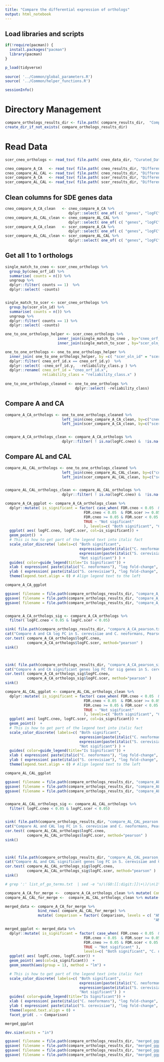 ```yaml
---
title: "Compare the differential expression of orthologs"
output: html_notebook
---
```




## Load libraries and scripts
```r

if(!require(pacman)) {
  install.packages("pacman")
  library(pacman)
}

p_load(tidyverse)
		
source( '../Common/global_parameters.R')
source( '../Common/helper_functions.R')

sessionInfo()

```

# Directory Management
```r

compare_orthologs_results_dir <- file.path( compare_results_dir,  "Compare_Orthologs" ) 
create_dir_if_not_exists( compare_orthologs_results_dir)
```


# Read Data
```r

scer_cneo_orthologs <- read_tsv( file.path( cneo_data_dir, "Curated_Data/scer_cneo_orthologs.tab" )  ) 

cneo_compare_A_CA   <- read_tsv( file.path( cneo_results_dir, "Differential_Expression/EdgeR_RUVs_QL/cneo/To_Use_k_0_Remove_5a/Gene_Lists/compare_A.tab" ))
cneo_compare_AL_CAL <- read_tsv( file.path( cneo_results_dir, "Differential_Expression/EdgeR_RUVs_QL/cneo/To_Use_k_0_Remove_5a/Gene_Lists/compare_AL.tab" ))
scer_compare_A_CA   <- read_tsv( file.path( scer_results_dir, "Differential_Expression/EdgeR_RUVs_QL/scer/To_Use_k_1/Gene_Lists/compare_A.tab" ))
scer_compare_AL_CAL <- read_tsv( file.path( scer_results_dir, "Differential_Expression/EdgeR_RUVs_QL/scer/To_Use_k_1/Gene_Lists/compare_AL.tab" ))

```

## Clean columns for SDE genes data
```r

cneo_compare_A_CA_clean   <- cneo_compare_A_CA %>%
                             dplyr::select( one_of( c( "genes", "logFC", "FDR"))   )
cneo_compare_AL_CAL_clean <- cneo_compare_AL_CAL %>%
                             dplyr::select( one_of( c( "genes", "logFC", "FDR"))   )
scer_compare_A_CA_clean   <- scer_compare_A_CA %>%
                             dplyr::select( one_of( c( "genes", "logFC", "FDR"))   )
scer_compare_AL_CAL_clean <- scer_compare_AL_CAL %>%
                             dplyr::select( one_of( c( "genes", "logFC", "FDR"))   )

```


## Get all 1 to 1 orthologs
```r

single_match_to_cneo <- scer_cneo_orthologs %>%
  group_by(cneo_orf_id) %>%
  summarise( counts = n()) %>%
  ungroup %>%
  dplyr::filter( counts == 1)  %>%
  dplyr::select( -counts)


single_match_to_scer <- scer_cneo_orthologs %>%
  group_by(scer_oln_id) %>%
  summarise( counts = n()) %>%
  ungroup %>%
  dplyr::filter( counts == 1) %>%
  dplyr::select( -counts)

one_to_one_orthologs_helper <- scer_cneo_orthologs %>%
                        inner_join(single_match_to_cneo , by="cneo_orf_id" ) %>%
                        inner_join(single_match_to_scer , by="scer_oln_id" ) 

one_to_one_orthologs <- one_to_one_orthologs_helper %>%
  inner_join( one_to_one_orthologs_helper, by =c( "scer_oln_id" = "scer_oln_id")) %>%
  dplyr::filter( cneo_orf_id.x == cneo_orf_id.y)  %>%
  dplyr::select( -cneo_orf_id.y,  -reliability_class.y ) %>%
  dplyr::rename( cneo_orf_id = "cneo_orf_id.x",
                 reliability_class = "reliability_class.x" )
 
one_to_one_orthologs_cleaned <- one_to_one_orthologs %>%
                                dplyr::select( -reliability_class)
```

## Compare A and CA
```r

compare_A_CA_orthologs <- one_to_one_orthologs_cleaned %>%
                          left_join(cneo_compare_A_CA_clean, by=c("cneo_orf_id" = "genes") ) %>%
                          left_join(scer_compare_A_CA_clean, by=c("scer_oln_id" = "genes"), suffix = c(".cneo", ".scer")) 


compare_A_CA_orthologs_clean <- compare_A_CA_orthologs %>%
                          dplyr::filter( ! is.na(logFC.cneo) &  !is.na(logFC.scer) )
```



## Compare AL and CAL
```r

compare_AL_CAL_orthologs <- one_to_one_orthologs_cleaned %>%
                          left_join(cneo_compare_AL_CAL_clean, by=c("cneo_orf_id" = "genes") ) %>%
                          left_join(scer_compare_AL_CAL_clean, by=c("scer_oln_id" = "genes"), suffix = c(".cneo", ".scer")) 


compare_AL_CAL_orthologs_clean <- compare_AL_CAL_orthologs %>%
                          dplyr::filter( ! is.na(logFC.cneo) &  !is.na(logFC.scer) )
```





```r
compare_A_CA_ggplot <- compare_A_CA_orthologs_clean %>%
  dplyr::mutate( is_significant = factor( case_when( FDR.cneo < 0.05  & FDR.scer < 0.05  ~ "Both significant",
                                    FDR.cneo < 0.05  & FDR.scer >= 0.05 ~ "C. neoformans Only",
                                    FDR.cneo >= 0.05 & FDR.scer < 0.05  ~ "S. cerevisiae Only",
                                    TRUE ~ "Not sigificant"
                                    ), levels=c( "Both significant", "C. neoformans Only", "S. cerevisiae Only", "Not sigificant")  )  ) %>%
  ggplot( aes( logFC.cneo, logFC.scer, col=is_significant)) +
  geom_point()  + 
  # This is how to get part of the legend text into italic fact
  scale_color_discrete( labels=c( "Both significant", 
                                  expression(paste(italic("C. neoformans")," Only", sep=" ")), 
                                  expression(paste(italic("S. cerevisiae")," Only", sep=" ")), 
                                  "Not sigificant") ) +
  guides( color=guide_legend(title="Is Significant")) +
  xlab ( expression( paste(italic("C. neoformans"), "log fold-change", sep=" ") ) ) +
  ylab ( expression( paste(italic("S. cerevisiae"), "log fold-change", sep=" ") ) ) +
  theme(legend.text.align = 0) # Align legend text to the left

compare_A_CA_ggplot

ggsave( filename = file.path(compare_orthologs_results_dir, "compare_A_CA_ggplot.png"), plot=compare_A_CA_ggplot)
ggsave( filename = file.path(compare_orthologs_results_dir, "compare_A_CA_ggplot.tiff"), plot=compare_A_CA_ggplot)
ggsave( filename = file.path(compare_orthologs_results_dir, "compare_A_CA_ggplot.pdf"), plot=compare_A_CA_ggplot)


compare_A_CA_orthologs_sig <- compare_A_CA_orthologs %>% 
  filter( logFC.cneo < 0.05 & logFC.scer < 0.05)

sink( file.path(compare_orthologs_results_dir, "compare_A_CA_pearson.txt"))
cat("Compare A and CA log FC in S. cerevisiae and C. neoformans, Pearson's test")
cor.test( compare_A_CA_orthologs$logFC.cneo, 
          compare_A_CA_orthologs$logFC.scer, method="pearson" )
sink()



sink( file.path(compare_orthologs_results_dir, "compare_A_CA_pearson_sig_genes.txt"))
cat("Compare A and CA significant genes log FC for sig genes in S. cerevisiae and C. neoformans, Pearson's test")
cor.test( compare_A_CA_orthologs_sig$logFC.cneo, 
          compare_A_CA_orthologs_sig$logFC.scer, method="pearson" )
sink()

```


```r
compare_AL_CAL_ggplot <- compare_AL_CAL_orthologs_clean %>%
  dplyr::mutate( is_significant = factor( case_when( FDR.cneo < 0.05  & FDR.scer < 0.05  ~ "Both significant",
                                    FDR.cneo < 0.05  & FDR.scer >= 0.05 ~ "C. neoformans Only",
                                    FDR.cneo >= 0.05 & FDR.scer < 0.05  ~ "S. cerevisiae Only",
                                    TRUE ~ "Not sigificant"
                                    ), levels=c( "Both significant", "C. neoformans Only", "S. cerevisiae Only", "Not sigificant") )  ) %>%
  ggplot( aes( logFC.cneo, logFC.scer, col=is_significant)) +
  geom_point()  + 
  # This is how to get part of the legend text into italic fact
  scale_color_discrete( labels=c( "Both significant", 
                                  expression(paste(italic("C. neoformans")," Only", sep=" ")), 
                                  expression(paste(italic("S. cerevisiae")," Only", sep=" ")), 
                                  "Not sigificant") ) + 
  guides( color=guide_legend(title="Is Significant")) +
  xlab ( expression( paste(italic("C. neoformans"), "log fold-change", sep=" ") ) ) +
  ylab ( expression( paste(italic("S. cerevisiae"), "log fold-change", sep=" ") ) ) +
  theme(legend.text.align = 0) # Align legend text to the left

compare_AL_CAL_ggplot

ggsave( filename = file.path(compare_orthologs_results_dir, "compare_AL_CAL_ggplot.png"), plot=compare_AL_CAL_ggplot)
ggsave( filename = file.path(compare_orthologs_results_dir, "compare_AL_CAL_ggplot.tiff"), plot=compare_AL_CAL_ggplot)
ggsave( filename = file.path(compare_orthologs_results_dir, "compare_AL_CAL_ggplot.pdf"), plot=compare_AL_CAL_ggplot)


compare_AL_CAL_orthologs_sig <- compare_AL_CAL_orthologs %>% 
  filter( logFC.cneo < 0.05 & logFC.scer < 0.05)


sink( file.path(compare_orthologs_results_dir, "compare_AL_CAL_pearson.txt"))
cat("Compare AL and CAL log FC in S. cerevisiae and C. neoformans, Pearson's test")
cor.test( compare_AL_CAL_orthologs$logFC.cneo, 
          compare_AL_CAL_orthologs$logFC.scer, method="pearson" )
sink()



sink( file.path(compare_orthologs_results_dir, "compare_AL_CAL_pearson_sig_genes.txt"))
cat("Compare AL and CAL significant genes log FC in S. cerevisiae and C. neoformans, Pearson's test")
cor.test( compare_AL_CAL_orthologs_sig$logFC.cneo, 
          compare_AL_CAL_orthologs_sig$logFC.scer, method="pearson" )
sink()

# grep ':' list_of_go_terms.txt  | sed -e "s/\(GO:[[:digit:]]\+\)/\n\1\n/g" | grep 'GO:' > list_of_selected_GO_terms.txt

```


```r

compare_A_CA_for_merge <-  compare_A_CA_orthologs_clean %>% mutate( Comparison = "AMB only treatment vs. control" )
compare_AL_CAL_for_merge <-  compare_AL_CAL_orthologs_clean %>% mutate( Comparison = "AMB + LF treatment vs. control" )

merged_data <- compare_A_CA_for_merge %>%
               bind_rows( compare_AL_CAL_for_merge) %>%
               mutate( Comparison = factor( Comparison, levels = c( "AMB only treatment vs. control", 
                                                                    "AMB + LF treatment vs. control")))

merged_ggplot <- merged_data %>%
  dplyr::mutate( is_significant = factor( case_when( FDR.cneo < 0.05  & FDR.scer < 0.05  ~ "Both significant",
                                    FDR.cneo < 0.05  & FDR.scer >= 0.05 ~ "C. neoformans Only",
                                    FDR.cneo >= 0.05 & FDR.scer < 0.05  ~ "S. cerevisiae Only",
                                    TRUE ~ "Not sigificant" ), 
                                    levels=c( "Both significant", "C. neoformans Only", "S. cerevisiae Only", "Not sigificant") )  ) %>%
  ggplot( aes( logFC.cneo, logFC.scer)) +
  geom_point( aes(col=is_significant))  + 
  geom_smooth(aes(group = 1), method = "lm") +

  # This is how to get part of the legend text into italic fact
  scale_color_discrete( labels=c( "Both significant", 
                                  expression(paste(italic("C. neoformans")," Only", sep=" ")), 
                                  expression(paste(italic("S. cerevisiae")," Only", sep=" ")), 
                                  "Not sigificant") ) + 
  guides( color=guide_legend(title="Is Significant")) +
  xlab ( expression( paste(italic("C. neoformans"), "log fold-change", sep=" ") ) ) +
  ylab ( expression( paste(italic("S. cerevisiae"), "log fold-change", sep=" ") ) ) +
  theme(legend.text.align = 0) +
  facet_grid( . ~ Comparison)

merged_ggplot
```

```r
dev.size(units = "in")

ggsave( filename = file.path(compare_orthologs_results_dir, "merged_ggplot.png"), plot=merged_ggplot, width= 7 ,  height = 3 )
ggsave( filename = file.path(compare_orthologs_results_dir, "merged_ggplot.tiff"), plot=merged_ggplot, width= 7 ,  height = 3 )
ggsave( filename = file.path(compare_orthologs_results_dir, "merged_ggplot.pdf"), plot=merged_ggplot, width= 7 ,  height = 3 )
ggsave( filename = file.path(compare_orthologs_results_dir, "merged_ggplot.svg"), plot=merged_ggplot, width= 7 ,  height = 3 )


```




